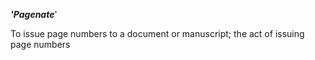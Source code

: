 ''''''Pagenate''''''

To issue page numbers to a document or manuscript; the act of issuing page numbers
